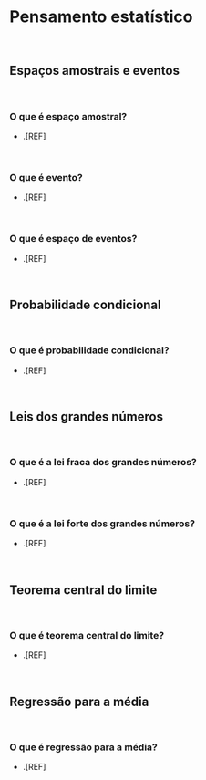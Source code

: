 # **Pensamento estatístico** {#pensamento-estatistico}

<br>

## Espaços amostrais e eventos {#espacos-eventos}

<br>

### O que é espaço amostral?

-   .[REF]

<br>

### O que é evento?

-   .[REF]

<br>

### O que é espaço de eventos?

-   .[REF]

<br>

## Probabilidade condicional {#probabilidade-ciondicional}

<br>

### O que é probabilidade condicional?

-   .[REF]

<br>

## Leis dos grandes números {#lei-grandes-numeros}

<br>

### O que é a lei fraca dos grandes números?

-   .[REF]

<br>

### O que é a lei forte dos grandes números?

-   .[REF]

<br>

## Teorema central do limite {#teorema-central-limite}

<br>

### O que é teorema central do limite?

-   .[REF]

<br>

## Regressão para a média {#regressao-media}

<br>

### O que é regressão para a média?

-   .[REF]

<br>
